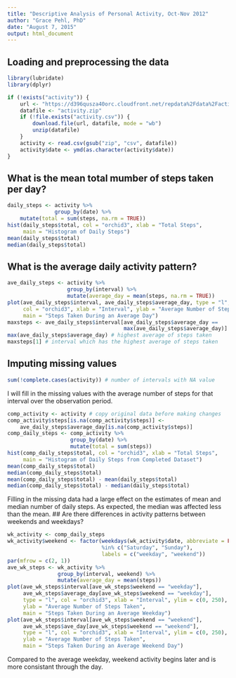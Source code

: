 ```yaml
---
title: "Descriptive Analysis of Personal Activity, Oct-Nov 2012"
author: "Grace Pehl, PhD"
date: "August 7, 2015"
output: html_document
---
```

## Loading and preprocessing the data
```r
library(lubridate)
library(dplyr)
```

```r
if (!exists("activity")) {
    url <- "https://d396qusza40orc.cloudfront.net/repdata%2Fdata%2Factivity.zip"
    datafile <- "activity.zip"
    if (!file.exists("activity.csv")) {
        download.file(url, datafile, mode = "wb")
        unzip(datafile)
    }
    activity <- read.csv(gsub("zip", "csv", datafile))
    activity$date <- ymd(as.character(activity$date))
}
```
## What is the mean total mumber of steps taken per day?
```r
daily_steps <- activity %>% 
               group_by(date) %>% 
    mutate(total = sum(steps, na.rm = TRUE))
hist(daily_steps$total, col = "orchid3", xlab = "Total Steps", 
     main = "Histogram of Daily Steps")
mean(daily_steps$total)
median(daily_steps$total)
```
## What is the average daily activity pattern?
```r
ave_daily_steps <- activity %>% 
                   group_by(interval) %>% 
                   mutate(average_day = mean(steps, na.rm = TRUE))
plot(ave_daily_steps$interval, ave_daily_steps$average_day, type = "l", 
     col = "orchid3", xlab = "Interval", ylab = "Average Number of Steps Taken", 
     main = "Steps Taken During an Average Day")
maxsteps <- ave_daily_steps$interval[ave_daily_steps$average_day ==  
                                     max(ave_daily_steps$average_day)]
max(ave_daily_steps$average_day) # highest average of steps taken
maxsteps[1] # interval which has the highest average of steps taken
```
## Imputing missing values
```r
sum(!complete.cases(activity)) # number of intervals with NA value
```
I will fill in the missing values with the average number of steps for that
interval over the observation period.
```r
comp_activity <- activity # copy original data before making changes
comp_activity$steps[is.na(comp_activity$steps)] <-  
    ave_daily_steps$average_day[is.na(comp_activity$steps)]
comp_daily_steps <- comp_activity %>% 
                    group_by(date) %>% 
                    mutate(total = sum(steps))
hist(comp_daily_steps$total, col = "orchid3", xlab = "Total Steps", 
     main = "Histogram of Daily Steps from Completed Dataset")
mean(comp_daily_steps$total)
median(comp_daily_steps$total)
mean(comp_daily_steps$total) - mean(daily_steps$total)
median(comp_daily_steps$total) - median(daily_steps$total)
```
Filling in the missing data had a large effect on the estimates of mean and 
median number of daily steps.  As expected, the median was affected less than
the mean.
## Are there differences in activity patterns between weekends and weekdays?
```r
wk_activity <- comp_daily_steps
wk_activity$weekend <- factor(weekdays(wk_activity$date, abbreviate = FALSE) 
                              %in% c("Saturday", "Sunday"), 
                              labels = c("weekday", "weekend"))
par(mfrow = c(2, 1))
ave_wk_steps <- wk_activity %>% 
                group_by(interval, weekend) %>% 
                mutate(average_day = mean(steps))
plot(ave_wk_steps$interval[ave_wk_steps$weekend == "weekday"],  
     ave_wk_steps$average_day[ave_wk_steps$weekend == "weekday"], 
     type = "l", col = "orchid3", xlab = "Interval", ylim = c(0, 250),
     ylab = "Average Number of Steps Taken", 
     main = "Steps Taken During an Average Weekday")
plot(ave_wk_steps$interval[ave_wk_steps$weekend == "weekend"],  
     ave_wk_steps$ave_day[ave_wk_steps$weekend == "weekend"], 
     type = "l", col = "orchid3", xlab = "Interval", ylim = c(0, 250),
     ylab = "Average Number of Steps Taken", 
     main = "Steps Taken During an Average Weekend Day")
```
Compared to the average weekday, weekend activity begins later and is more
consistant through the day.
